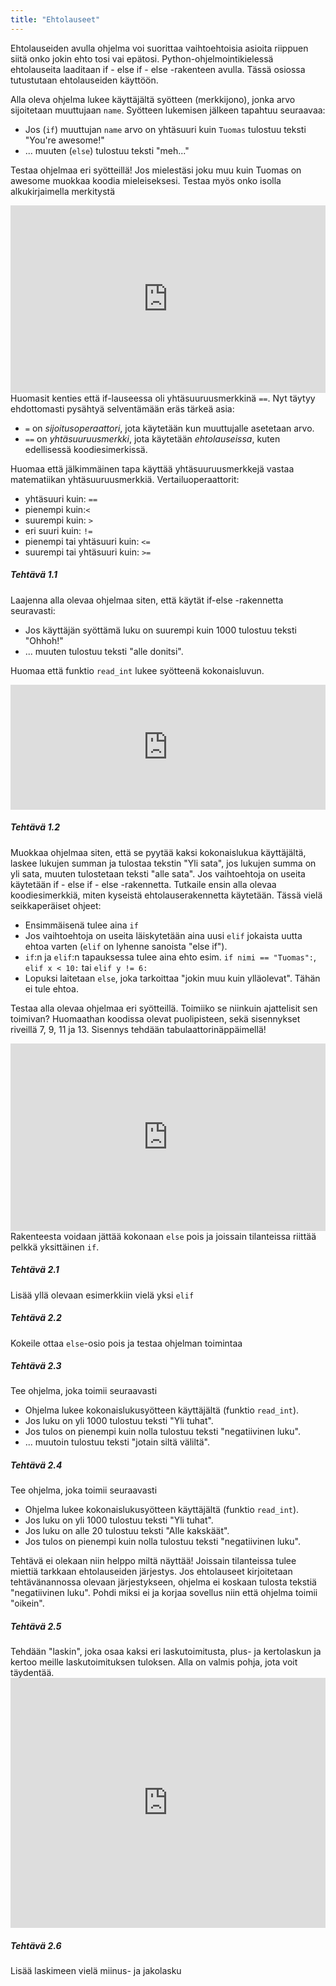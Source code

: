 ```yaml
---
title: "Ehtolauseet"
---
```


Ehtolauseiden avulla ohjelma voi suorittaa vaihtoehtoisia asioita riippuen siitä onko jokin ehto tosi vai epätosi. Python-ohjelmointikielessä
ehtolauseita laaditaan if - else if - else -rakenteen avulla. Tässä osiossa tutustutaan ehtolauseiden käyttöön.

<Segment title="1. if-else">
Alla oleva ohjelma lukee käyttäjältä syötteen (merkkijono), jonka arvo sijoitetaan muuttujaan <code>name</code>. Syötteen lukemisen jälkeen tapahtuu
seuraavaa:

* Jos (<code>if</code>) muuttujan <code>name</code> arvo on yhtäsuuri kuin <code>Tuomas</code> tulostuu teksti "You're awesome!"
* ... muuten (<code>else</code>) tulostuu teksti "meh..." 

Testaa ohjelmaa eri syötteillä! Jos mielestäsi joku muu kuin Tuomas on awesome muokkaa koodia mieleiseksesi. Testaa myös onko isolla alkukirjaimella merkitystä
<iframe src="https://trinket.io/embed/python3/46f8fc5788" width="100%" height="300" frameborder="0" marginwidth="0" marginheight="0" allowfullscreen></iframe>
<Obs>
Huomasit kenties että if-lauseessa oli yhtäsuuruusmerkkinä <Code>==</Code>. Nyt täytyy ehdottomasti pysähtyä selventämään eräs tärkeä asia:

* <Code>=</Code> on <em>sijoitusoperaattori</em>, jota käytetään kun muuttujalle asetetaan arvo.
* <Code>==</Code> on <em>yhtäsuuruusmerkki</em>, jota käytetään <em>ehtolauseissa</em>, kuten edellisessä koodiesimerkissä.

Huomaa että jälkimmäinen tapa käyttää yhtäsuuruusmerkkejä vastaa matematiikan yhtäsuuruusmerkkiä.
</Obs>
<Obs>
Vertailuoperaattorit:

* yhtäsuuri kuin: <Code>==</Code> 
* pienempi kuin:<Code>&lt;</Code> 
* suurempi kuin: <Code>&gt;</Code> 
* eri suuri kuin: <Code>!=</Code> 
* pienempi tai yhtäsuuri kuin: <Code>&lt;=</Code> 
* suurempi tai yhtäsuuri kuin: <Code>&gt;=</Code> 

</Obs>
<h5>Tehtävä 1.1</h5>
Laajenna alla olevaa ohjelmaa siten, että käytät if-else -rakennetta seuravasti:

* Jos käyttäjän syöttämä luku on suurempi kuin 1000 tulostuu teksti "Ohhoh!"
* ... muuten tulostuu teksti "alle donitsi".

Huomaa että funktio <code>read_int</code> lukee syötteenä kokonaisluvun.

<iframe src="https://trinket.io/embed/python3/cb6b4e6668?runOption=run" width="100%" height="200" frameborder="0" marginwidth="0" marginheight="0" allowfullscreen></iframe>
<h5>Tehtävä 1.2</h5>
 Muokkaa ohjelmaa siten, että se pyytää kaksi kokonaislukua käyttäjältä, laskee lukujen summan ja tulostaa tekstin "Yli sata", jos lukujen summa on yli sata, muuten
tulostetaan teksti "alle sata".

</Segment>

<Segment title="2. Useita vaihtoehtoja: If - else if - else">
Jos vaihtoehtoja on useita käytetään if - else if - else -rakennetta. Tutkaile ensin alla olevaa koodiesimerkkiä, miten kyseistä ehtolauserakennetta käytetään. Tässä vielä seikkaperäiset ohjeet:

* Ensimmäisenä tulee aina <code>if</code>
* Jos vaihtoehtoja on useita läiskytetään aina uusi <code>elif</code> jokaista uutta ehtoa varten (<code>elif</code> on lyhenne sanoista "else if").
* <code>if</code>:n ja <code>elif</code>:n tapauksessa tulee aina ehto esim. <Code>if nimi == "Tuomas":</Code>, <Code>elif x &lt; 10:</Code> tai  <Code>elif y != 6:</Code>
* Lopuksi laitetaan <code>else</code>, joka tarkoittaa "jokin muu kuin ylläolevat". Tähän ei tule ehtoa. 

Testaa alla olevaa ohjelmaa eri syötteillä. Toimiiko se niinkuin ajattelisit sen toimivan?
<Obs>
Huomaathan koodissa olevat puolipisteen, sekä sisennykset riveillä 7, 9, 11 ja 13. Sisennys tehdään tabulaattorinäppäimellä!
</Obs>
<iframe src="https://trinket.io/embed/python3/47acb869c0?runOption=run" width="100%" height="300" frameborder="0" marginwidth="0" marginheight="0" allowfullscreen></iframe>
<Obs>
Rakenteesta voidaan jättää kokonaan <code>else</code> pois ja joissain tilanteissa riittää pelkkä yksittäinen <code>if</code>.
</Obs>
<h5>Tehtävä 2.1</h5>
Lisää yllä olevaan esimerkkiin vielä yksi <code>elif</code>
<h5>Tehtävä 2.2</h5>
Kokeile ottaa <code>else</code>-osio pois ja testaa ohjelman toimintaa
<h5>Tehtävä 2.3</h5>
Tee ohjelma, joka toimii seuraavasti

* Ohjelma lukee kokonaislukusyötteen käyttäjältä (funktio <code>read_int</code>).
* Jos luku on yli 1000 tulostuu teksti "Yli tuhat".
* Jos tulos on pienempi kuin nolla tulostuu teksti "negatiivinen luku".
* ... muutoin tulostuu teksti "jotain siltä väliltä".

<h5>Tehtävä 2.4</h5>
Tee ohjelma, joka toimii seuraavasti  

* Ohjelma lukee kokonaislukusyötteen käyttäjältä (funktio <code>read_int</code>).
* Jos luku on yli 1000 tulostuu teksti "Yli tuhat".
* Jos luku on alle 20 tulostuu teksti "Alle kakskäät".
* Jos tulos on pienempi kuin nolla tulostuu teksti "negatiivinen luku".

<Obs>
Tehtävä ei olekaan niin helppo miltä näyttää! Joissain tilanteissa tulee miettiä tarkkaan ehtolauseiden järjestys. Jos ehtolauseet kirjoitetaan
tehtävänannossa olevaan järjestykseen, ohjelma ei koskaan tulosta tekstiä "negatiivinen luku". Pohdi miksi ei ja korjaa sovellus niin että ohjelma
toimii "oikein".
</Obs>
<h5>Tehtävä 2.5</h5>
Tehdään "laskin", joka osaa kaksi eri laskutoimitusta, plus- ja kertolaskun ja kertoo meille laskutoimituksen tuloksen. Alla on valmis pohja, jota voit täydentää.
<iframe src="https://trinket.io/embed/python3/0dc64f2228?runOption=run" width="100%" height="400" frameborder="0" marginwidth="0" marginheight="0" allowfullscreen></iframe>
<h5>Tehtävä 2.6</h5>
Lisää laskimeen vielä miinus- ja jakolasku
</Segment>